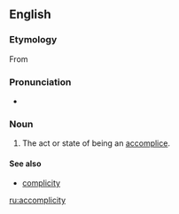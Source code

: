 ==English==

===Etymology===
From {{suffix|accomplice|ity}}

===Pronunciation===
* {{IPA|/ˈæ.kɔmˈplɪ.sɪ.ti/|lang=en}}

===Noun===
{{en-noun|-}}

# {{context|rare|lang=en}} The act or state of being an [[accomplice]].

====See also====
* [[complicity]]

[[ru:accomplicity]]